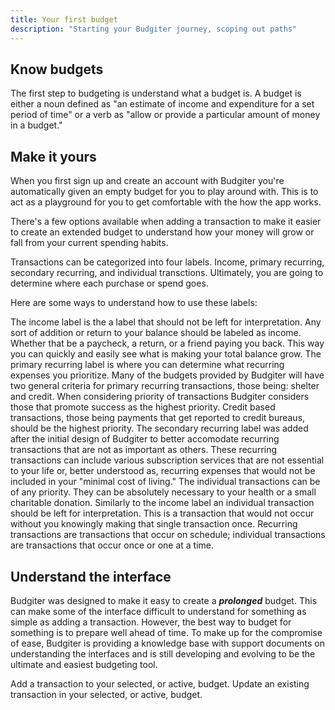 ```yaml
---
title: Your first budget
description: "Starting your Budgiter journey, scoping out paths"
---
```


## Know budgets

The first step to budgeting is understand what a budget is. A budget is either a noun defined as "an estimate of income and expenditure for a set period of time" or a verb as "allow or provide a particular amount of money in a budget."

## Make it yours

When you first sign up and create an account with Budgiter you're automatically given an empty budget for you to play around with. This is to act as a playground for you to get comfortable with the how the app works. 

There's a few options available when adding a transaction to make it easier to create an extended budget to understand how your money will grow or fall from your current spending habits. 

Transactions can be categorized into four labels. Income, primary recurring, secondary recurring, and individual transctions. Ultimately, you are going to determine where each purchase or spend goes. 

Here are some ways to understand how to use these labels:

<AccordionGroup>
  <Accordion title="Income">
    The income label is the a label that should not be left for interpretation. 
    Any sort of addition or return to your balance should be labeled as income. 
    Whether that be a paycheck, a return, or a friend paying you back. 
    This way you can quickly and easily see what is making your total balance grow.
  </Accordion>
  <Accordion title="Primary recurring transactions">
    The primary recurring label is where you can determine what recurring expenses you prioritize.
    Many of the budgets provided by Budgiter will have two general criteria for primary recurring transactions, those being: shelter and credit.
    When considering priority of transactions Budgiter considers those that promote success as the highest priority.
    Credit based transactions, those being payments that get reported to credit bureaus, should be the highest priority.
  </Accordion>
  <Accordion title="Secondary recurring transactions">
    The secondary recurring label was added after the initial design of Budgiter to better accomodate recurring transactions that are not as important as others.
    These recurring transactions can include various subscription services that are not essential to your life or, better understood as, recurring expenses that 
    would not be included in your "minimal cost of living."
  </Accordion>
  <Accordion title="Individual transactions">
    The individual transactions can be of any priority. They can be absolutely necessary to your health or a small charitable donation.
    Similarly to the income label an individual transaction should be left for interpretation. This is a transaction that would not occur without you knowingly making that single transaction once.
    Recurring transactions are transactions that occur on schedule; individual transactions are transactions that occur once or one at a time.  
  </Accordion>
</AccordionGroup>

## Understand the interface

Budgiter was designed to make it easy to create a **_prolonged_** budget. This can make some of the interface difficult to understand for something as simple as adding a transaction. 
However, the best way to budget for something is to prepare well ahead of time. To make up for the compromise of ease, Budgiter is providing a knowledge base with support documents on 
understanding the interfaces and is still developing and evolving to be the ultimate and easiest budgeting tool.

<CardGroup cols={2}>
  <Card
    title="Adding transactions"
    icon="file-circle-plus"
    href="essentials/adding-transactions"
  >
    Add a transaction to your selected, or active, budget.
  </Card>
  <Card
    title="Updating transactions"
    icon="file-pen"
    href="essentials/updating-transactions"
  >
    Update an existing transaction in your selected, or active, budget.
  </Card>
</CardGroup>
